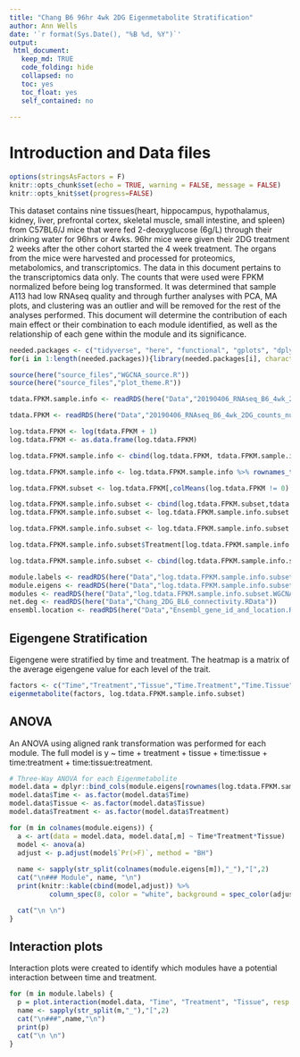 ```yaml
---
title: "Chang B6 96hr 4wk 2DG Eigenmetabolite Stratification"
author: Ann Wells
date: '`r format(Sys.Date(), "%B %d, %Y")`'
output:
 html_document:
   keep_md: TRUE
   code_folding: hide
   collapsed: no
   toc: yes
   toc_float: yes
   self_contained: no
   
---
```


<link rel="stylesheet" type="text/css" href="https://cdn.datatables.net/1.10.5/css/jquery.dataTables.min.css">
<script src="https://code.jquery.com/jquery-2.1.2.min.js"></script>
<script src="https://cdn.datatables.net/1.10.5/js/jquery.dataTables.min.js"></script>

<script type="text/javascript">
         $(document).ready(function() {
             $("table").DataTable();
         } );
</script>

# Introduction and Data files

```r
options(stringsAsFactors = F)
knitr::opts_chunk$set(echo = TRUE, warning = FALSE, message = FALSE)
knitr::opts_knit$set(progress=FALSE)
```

This dataset contains nine tissues(heart, hippocampus, hypothalamus, kidney, liver, prefrontal cortex, skeletal muscle, small intestine, and spleen) from C57BL6/J mice that were fed 2-deoxyglucose (6g/L) through their drinking water for 96hrs or 4wks. 96hr mice were given their 2DG treatment 2 weeks after the other cohort started the 4 week treatment. The organs from the mice were harvested and processed for proteomics, metabolomics, and transcriptomics. The data in this document pertains to the transcriptomics data only. The counts that were used were FPKM normalized before being log transformed. It was determined that sample A113 had low RNAseq quality and through further analyses with PCA, MA plots, and clustering was an outlier and will be removed for the rest of the analyses performed. This document will determine the contribution of each main effect or their combination to each module identified, as well as the relationship of each gene within the module and its significance.

```r
needed.packages <- c("tidyverse", "here", "functional", "gplots", "dplyr", "GeneOverlap", "R.utils", "reshape2","magrittr","data.table", "RColorBrewer","preprocessCore", "ARTool","emmeans", "phia", "gProfileR", "WGCNA","plotly", "pheatmap","pander", "kableExtra")
for(i in 1:length(needed.packages)){library(needed.packages[i], character.only = TRUE)}

source(here("source_files","WGCNA_source.R"))
source(here("source_files","plot_theme.R"))
```

```r
tdata.FPKM.sample.info <- readRDS(here("Data","20190406_RNAseq_B6_4wk_2DG_counts_phenotypes.RData"))

tdata.FPKM <- readRDS(here("Data","20190406_RNAseq_B6_4wk_2DG_counts_numeric.RData"))

log.tdata.FPKM <- log(tdata.FPKM + 1)
log.tdata.FPKM <- as.data.frame(log.tdata.FPKM)

log.tdata.FPKM.sample.info <- cbind(log.tdata.FPKM, tdata.FPKM.sample.info[,27238:27240])

log.tdata.FPKM.sample.info <- log.tdata.FPKM.sample.info %>% rownames_to_column() %>% filter(rowname != "A113") %>% column_to_rownames()

log.tdata.FPKM.subset <- log.tdata.FPKM[,colMeans(log.tdata.FPKM != 0) > 0.5] 

log.tdata.FPKM.sample.info.subset <- cbind(log.tdata.FPKM.subset,tdata.FPKM.sample.info[,27238:27240])
log.tdata.FPKM.sample.info.subset <- log.tdata.FPKM.sample.info.subset %>% rownames_to_column() %>% filter(rowname != "A113") %>% column_to_rownames()

log.tdata.FPKM.sample.info.subset <- log.tdata.FPKM.sample.info.subset %>% rownames_to_column() %>% column_to_rownames()

log.tdata.FPKM.sample.info.subset$Treatment[log.tdata.FPKM.sample.info.subset$Treatment=="None"] <- "Control"

log.tdata.FPKM.sample.info.subset <- cbind(log.tdata.FPKM.sample.info.subset, Time.Treatment = paste(log.tdata.FPKM.sample.info.subset$Time, log.tdata.FPKM.sample.info.subset$Treatment), Time.Tissue = paste(log.tdata.FPKM.sample.info.subset$Time,log.tdata.FPKM.sample.info.subset$Tissue), Tissue.Treatment = paste(log.tdata.FPKM.sample.info.subset$Tissue,log.tdata.FPKM.sample.info.subset$Treatment), Time.Treatment.Tissue = paste(log.tdata.FPKM.sample.info.subset$Time,log.tdata.FPKM.sample.info.subset$Treatment,log.tdata.FPKM.sample.info.subset$Tissue))

module.labels <- readRDS(here("Data","log.tdata.FPKM.sample.info.subset.WGCNA.module.labels.RData"))
module.eigens <- readRDS(here("Data","log.tdata.FPKM.sample.info.subset.WGCNA.module.eigens.RData"))
modules <- readRDS(here("Data","log.tdata.FPKM.sample.info.subset.WGCNA.module.membership.RData"))
net.deg <- readRDS(here("Data","Chang_2DG_BL6_connectivity.RData"))
ensembl.location <- readRDS(here("Data","Ensembl_gene_id_and_location.RData"))
```

## Eigengene Stratification {.tabset .tabset-fade .tabset-pills}

Eigengene were stratified by time and treatment. The heatmap is a matrix of the average eigengene value for each level of the trait.

```r
factors <- c("Time","Treatment","Tissue","Time.Treatment","Time.Tissue","Tissue.Treatment","Time.Treatment.Tissue")
eigenmetabolite(factors, log.tdata.FPKM.sample.info.subset)
```

## ANOVA {.tabset .tabset-fade .tabset-pills}
An ANOVA using aligned rank transformation was performed for each module. The full model is y ~ time + treatment + tissue + time:tissue + time:treatment + time:tissue:treatment.

```r
# Three-Way ANOVA for each Eigenmetabolite
model.data = dplyr::bind_cols(module.eigens[rownames(log.tdata.FPKM.sample.info.subset),], log.tdata.FPKM.sample.info.subset[,c("Time","Treatment","Tissue")])
model.data$Time <- as.factor(model.data$Time)
model.data$Tissue <- as.factor(model.data$Tissue)
model.data$Treatment <- as.factor(model.data$Treatment)

for (m in colnames(module.eigens)) {
  a <- art(data = model.data, model.data[,m] ~ Time*Treatment*Tissue)
  model <- anova(a)
  adjust <- p.adjust(model$`Pr(>F)`, method = "BH")
  
  name <- sapply(str_split(colnames(module.eigens[m]),"_"),"[",2)
  cat("\n### Module", name, "\n")
  print(knitr::kable(cbind(model,adjust)) %>% 
          column_spec(8, color = "white", background = spec_color(adjust, end = 0.05, scale_from = c(0,0.05))))

  cat("\n \n")
}
```

## Interaction plots {.tabset .tabset-fade .tabset-pills}
Interaction plots were created to identify which modules have a potential interaction between time and treatment.

```r
for (m in module.labels) {
  p = plot.interaction(model.data, "Time", "Treatment", "Tissue", resp = m)
  name <- sapply(str_split(m,"_"),"[",2)
  cat("\n###",name,"\n")
  print(p)
  cat("\n \n")
}
```